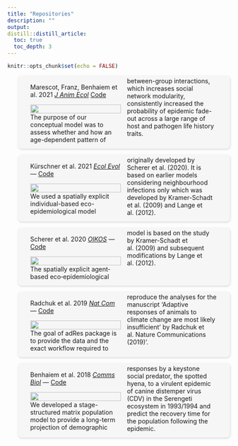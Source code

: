 ```yaml
---
title: "Repositories"
description: ""
output:
distill::distill_article:
  toc: true
  toc_depth: 3
---
```


```r
knitr::opts_chunk$set(echo = FALSE)
```

<style>
.card-wrapper-wide {
  list-style: none;
  
}

.card-wide {
  background-color: #f6f6f6;
  box-shadow: 0.05rem 0.1rem 0.3rem -0.03rem rgba(17, 10, 49, 0.2);
  transition: 0.3s;
  padding: 3px 28px 12px 28px;
  border-radius: 0.5rem;
  margin: auto;
  place-items: center;
  justify-content: center;
  -webkit-columns: 40px 2;
            /* Chrome, Safari, Opera */
            -moz-columns: 60px 2;
            /* Firefox */
            columns: 60px 2;
  }

</style>


<ul class="card-wrapper-wide">
   <li class="card-wide">
<div class="card-content">Marescot, Franz, Benhaiem et al. 2021 [*J Anim Ecol*](https://doi.org/10.1111/1365-2656.13555)   [Code](https://github.com/EcoDynIZW/Marescot_Franz_Benhaiem_2021_JAnimEcol) 


![](img/Marescot_Franz_Benhaiem_2021.png){width=100%}</div>

<div class="card-content">The purpose of our conceptual model was to assess whether and how an age-dependent pattern of between-group interactions, which increases social network modularity, consistently increased the probability of epidemic fade-out across a large range of host and pathogen life history traits.</div>

  
</ul>

<ul class="card-wrapper-wide">
   <li class="card-wide">
<div class="card-content">Kürschner et al. 2021 [*Ecol Evol*](http://doi.org/10.1002/ece3.7478) — [Code](https://github.com/EcoDynIZW/Kuerschner_2021_EcolEvol)


![](img/kuerschner_2021.png){width=100%}</div>

<div class="card-content">We used a spatially explicit individual-based eco-epidemiological model originally developed by Scherer et al. (2020). It is based on earlier models considering neighbourhood infections only which was developed by Kramer-Schadt et al. (2009) and Lange et al. (2012).</div>
  </li>
  
</ul>

<ul class="card-wrapper-wide">
   <li class="card-wide">
<div class="card-content">Scherer et al. 2020 [*OIKOS*](http://doi.org/10.1111/oik.07002) — [Code](https://github.com/EcoDynIZW/Scherer_2020_OIKOS)

![](img/scherer_2020.png){width=100%}</div>

<div class="card-content">The spatially explicit agent‐based eco‐epidemiological model is based on the study by Kramer-Schadt et al. (2009) and subsequent modifications by Lange et al. (2012).</div>
  </li>
  
</ul>

<ul class="card-wrapper-wide">
   <li class="card-wide">
<div class="card-content">Radchuk et al. 2019 [*Nat Com*](http://doi.org/10.1038/s41467-019-10924-4) — [Code](https://github.com/EcoDynIZW/Radchuk_2019_NatCom)

![](img/radchuk_2019.png){width=100%}</div>

<div class="card-content">The goal of adRes package is to provide the data and the exact workflow required to reproduce the analyses for the manuscript 'Adaptive responses of animals to climate change are most likely insufficient' by Radchuk et al. Nature Communications (2019)'.</div>
  </li>
  
</ul>

<ul class="card-wrapper-wide">
   <li class="card-wide">
<div class="card-content">Benhaiem et al. 2018 [*Comms Biol*](http://doi.org/10.1038/s42003-018-0197-1) — [Code](https://github.com/EcoDynIZW/Benhaiem_2018_CommsBio)

![](img/benhaiem_2018.png){width=100%}</div>

<div class="card-content">We developed a stage-structured matrix population model to provide a long-term projection of demographic responses by a keystone social predator, the spotted hyena, to a virulent epidemic of canine distemper virus (CDV) in the Serengeti ecosystem in 1993/1994 and predict the recovery time for the population following the epidemic.</div>
  </li>
  
</ul>


